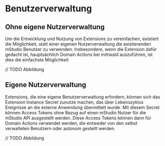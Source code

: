 # Benutzerverwaltung

## Ohne eigene Nutzerverwaltung

Um die Entwicklung und Nutzung von Extensions zu vereinfachen, existiert die Möglichkeit, statt einer eigenen Nutzerverwaltung die existierenden mStudio Benutzer zu verwenden. Insbesondere, wenn die Extension dafür gedacht ist, hauptsächlich Domain Actions bei mittwald auszuführen, ist dies die einfachste Möglichkeit

// TODO Abbildung

## Eigene Nutzerverwaltung

Extensions, die eine eigene Benutzerverwaltung erfordern, können sich das Extension Instance Secret zunutze machen, das über Lebenszyklus Ereignisse an die externe Anwendung übermittelt wurde. Mit diesem Secret können Access Tokens ohne Bezug auf einen mStudio Nutzer für die mStudio API ausgestellt werden. Diese Access Tokens können dann für Domain Actions verwendet werden, die entweder von den selbst verwalteten Benutzern oder autonom gestellt werden.

// TODO Abbildung
